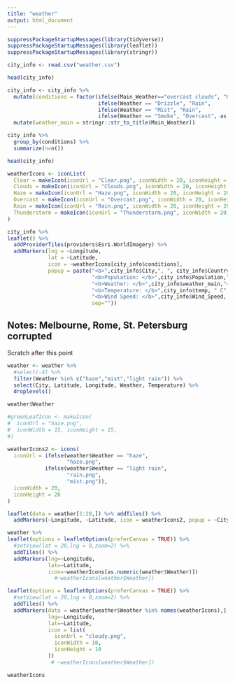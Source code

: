 ```yaml
---
title: "weather"
output: html_document
---
```



```r
suppressPackageStartupMessages(library(tidyverse))
suppressPackageStartupMessages(library(leaflet))
suppressPackageStartupMessages(library(stringr))
```

```r
city_info <- read.csv("weather.csv")
```

```r
head(city_info)
```

```r
city_info <- city_info %>%
  mutate(conditions = factor(ifelse(Main_Weather=="overcast clouds", "Overcast",
                             ifelse(Weather == "Drizzle", "Rain", 
                             ifelse(Weather == "Mist", "Rain",
                             ifelse(Weather == "Smoke", "Overcast", as.character(Weather))))))) %>%
  mutate(weather_main = stringr::str_to_title(Main_Weather))
```

```r
city_info %>%
  group_by(conditions) %>%
  summarize(n=n())
```

```r
head(city_info)
```


```r

weatherIcons <- iconList(
  Clear = makeIcon(iconUrl = "Clear.png", iconWidth = 20, iconHeight = 20),
  Clouds = makeIcon(iconUrl = "Clouds.png", iconWidth = 20, iconHeight = 20),
  Haze = makeIcon(iconUrl = "Haze.png", iconWidth = 20, iconHeight = 20),
  Overcast = makeIcon(iconUrl = "Overcast.png", iconWidth = 20, iconHeight = 20),
  Rain = makeIcon(iconUrl = "Rain.png", iconWidth = 20, iconHeight = 20),
  Thunderstorm = makeIcon(iconUrl = "Thunderstorm.png", iconWidth = 20, iconHeight = 20)
)

city_info %>%
leaflet() %>%
  addProviderTiles(providers$Esri.WorldImagery) %>%
  addMarkers(lng = ~Longitude, 
             lat = ~Latitude, 
             icon = ~weatherIcons[city_info$conditions], 
             popup = paste("<b>",city_info$City,", ", city_info$Country,"</b>","<br>",
                           "<b>Population: </b>",city_info$Population,"<br>",
                           "<b>Weather: </b>",city_info$weather_main,"<br>",
                           "<b>Temperature: </b>",city_info$temp, " C","<br>",
                           "<b>Wind Speed: </b>",city_info$Wind_Speed, " km/h",
                           sep=""))

```

Notes: Melbourne, Rome, St. Petersburg corrupted
-------------------------------------------------------------------------------------------------------------------
Scratch after this point


```r
weather <- weather %>%
  #select(-X) %>%
  filter(Weather %in% c("haze","mist","light rain")) %>%
  select(City, Latitude, Longitude, Weather, Temperature) %>%
  droplevels()
```

```r

weather$Weather

```

```r
#greenLeafIcon <- makeIcon(
#  iconUrl = "haze.png",
#  iconWidth = 15, iconHeight = 15,
#)

weatherIcons2 <- icons(
  iconUrl = ifelse(weather$Weather == "haze", 
                   "haze.png",
            ifelse(weather$Weather == "light rain",
                   "rain.png",
                   "mist.png")),
  iconWidth = 20,
  iconHeight = 20
)

leaflet(data = weather[1:20,]) %>% addTiles() %>%
  addMarkers(~Longitude, ~Latitude, icon = weatherIcons2, popup = ~City)
```



```r
weather %>%
leaflet(options = leafletOptions(preferCanvas = TRUE)) %>% 
  #setView(lat = 20,lng = 0,zoom=2) %>%
  addTiles() %>%
  addMarkers(lng=~Longitude,
             lat=~Latitude,
             icon=~weatherIcons[as.numeric(weather$Weather)])
               #~weatherIcons[weather$Weather])
```


```r
leaflet(options = leafletOptions(preferCanvas = TRUE)) %>% 
  #setView(lat = 20,lng = 0,zoom=2) %>%
  addTiles() %>%
  addMarkers(data = weather[weather$Weather %in% names(weatherIcons),],
             lng=~Longitude,
             lat=~Latitude,
             icon = list(
               iconUrl = "cloudy.png",
               iconWidth = 10,
               iconHeight = 10
             ))
              # ~weatherIcons[weather$Weather])
```

```r
weatherIcons
```



